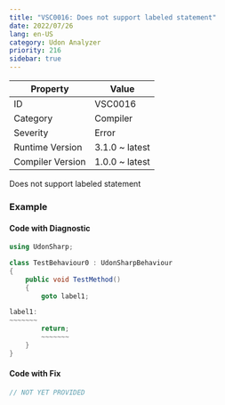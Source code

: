 ```yaml
---
title: "VSC0016: Does not support labeled statement"
date: 2022/07/26
lang: en-US
category: Udon Analyzer
priority: 216
sidebar: true
---
```


| Property         | Value          |
| ---------------- | -------------- |
| ID               | VSC0016        |
| Category         | Compiler       |
| Severity         | Error          |
| Runtime Version  | 3.1.0 ~ latest |
| Compiler Version | 1.0.0 ~ latest |

Does not support labeled statement

### Example

#### Code with Diagnostic

```csharp
using UdonSharp;

class TestBehaviour0 : UdonSharpBehaviour
{
    public void TestMethod()
    {
        goto label1;

label1:
~~~~~~~
        return;
        ~~~~~~~
    }
}
```

#### Code with Fix

```csharp
// NOT YET PROVIDED
```
